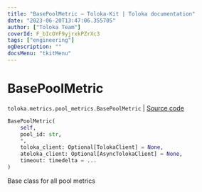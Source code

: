 ```yaml
---
title: "BasePoolMetric — Toloka-Kit | Toloka documentation"
date: "2023-06-20T13:47:06.355705"
author: ["Toloka Team"]
coverId: F_bIcOYF9yjrxkPZrXc3
tags: ["engineering"]
ogDescription: ""
docsMenu: "tkitMenu"
---
```


# BasePoolMetric

`toloka.metrics.pool_metrics.BasePoolMetric` | [Source code](https://github.com/Toloka/toloka-kit/blob/v1.2.0/src/metrics/pool_metrics.py#L44)

```python
BasePoolMetric(
    self,
    pool_id: str,
    *,
    toloka_client: Optional[TolokaClient] = None,
    atoloka_client: Optional[AsyncTolokaClient] = None,
    timeout: timedelta = ...
)
```

Base class for all pool metrics
